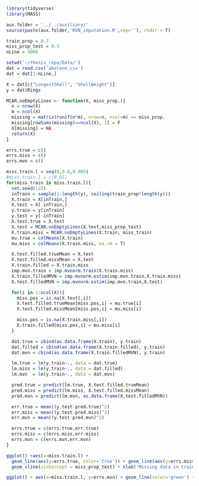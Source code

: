 ```r
library(tidyverse)
library(MASS)

aux.folder = '../../auxiliary/'
source(paste(aux.folder,'MVN_imputation.R',sep=''), chdir = T)
```

```r
train_prop = 0.7
miss_prop_test = 0.3
nLine = 4000

setwd('~/thesis_repo/Data/')
dat = read.csv('abalone.csv')
dat = dat[1:nLine,]

X = dat[c("LongestShell", "ShellWeight")]
y = dat$Rings

MCAR.noEmptyLines <- function(X, miss_prop.){
  n = nrow(X)
  m = ncol(X)
  missing = matrix(runif(n*m), nrow=n, ncol=m) <= miss_prop.
  missing[rowSums(missing)==ncol(X), 1] = F
  X[missing] = NA
  return(X)
}
```

```r
errs.true = c()
errs.miss = c()
errs.mvn = c()

miss.train.l = seq(0,0.8,0.005)
#miss.train.l = c(0.01)
for(miss_train in miss.train.l){
  set.seed(123)
  inTrain = sample(1:length(y), ceiling(train_prop*length(y)))
  X.train = X[inTrain,]
  X.test = X[-inTrain,]
  y.train = y[inTrain]
  y.test = y[-inTrain]
  X.test.true = X.test
  X.test = MCAR.noEmptyLines(X.test,miss_prop_test)
  X.train.miss = MCAR.noEmptyLines(X.train, miss_train)
  mu.true = colMeans(X.train)
  mu.miss = colMeans(X.train.miss, na.rm = T)

  X.test.filled.trueMean = X.test
  X.test.filled.missMean = X.test
  X.train.filled = X.train.miss
  imp.mvn.train = imp.mvnorm.train(X.train.miss)
  X.train.filledMVN = imp.mvnorm.estim(imp.mvn.train,X.train.miss)
  X.test.filledMVN = imp.mvnorm.estim(imp.mvn.train,X.test)

  for(i in 1:ncol(X)){
    miss.pos = is.na(X.test[,i])
    X.test.filled.trueMean[miss.pos,i] = mu.true[i]
    X.test.filled.missMean[miss.pos,i] = mu.miss[i]

    miss.pos = is.na(X.train.miss[,i])
    X.train.filled[miss.pos,i] = mu.miss[i]
  }

  dat.true = cbind(as.data.frame(X.train), y.train)
  dat.filled = cbind(as.data.frame(X.train.filled), y.train)
  dat.mvn = cbind(as.data.frame(X.train.filledMVN), y.train)

  lm.true = lm(y.train~., data = dat.true)
  lm.miss = lm(y.train~., data = dat.filled)
  lm.mvn  = lm(y.train~., data = dat.mvn)

  pred.true = predict(lm.true, X.test.filled.trueMean)
  pred.miss = predict(lm.miss, X.test.filled.missMean)
  pred.mvn = predict(lm.mvn, as.data.frame(X.test.filledMVN))

  err.true = mean((y.test-pred.true)^2)
  err.miss = mean((y.test-pred.miss)^2)
  err.mvn = mean((y.test-pred.mvn)^2)

  errs.true = c(errs.true,err.true)
  errs.miss = c(errs.miss,err.miss)
  errs.mvn = c(errs.mvn,err.mvn)
}

ggplot() +aes(x=miss.train.l) +
  geom_line(aes(y=errs.true, color='true')) + geom_line(aes(y=errs.miss, color='mean'))  + geom_line(aes(y=errs.mvn, color='mvn'))  +
  geom_vline(xintercept = miss_prop_test) + xlab('Missing data in train') + ylab('Error')

ggplot() + aes(x=miss.train.l, y=errs.mvn) + geom_line(color='green') + geom_vline(xintercept = miss_prop_test)
```

